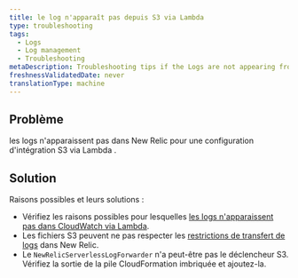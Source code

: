 ```yaml
---
title: le log n'apparaît pas depuis S3 via Lambda
type: troubleshooting
tags:
  - Logs
  - Log management
  - Troubleshooting
metaDescription: Troubleshooting tips if the Logs are not appearing from S3 via Lambda.
freshnessValidatedDate: never
translationType: machine
---
```


## Problème

les logs n&apos;apparaissent pas dans New Relic pour une configuration d&apos;intégration S3 via Lambda .

## Solution

Raisons possibles et leurs solutions :

* Vérifiez les raisons possibles pour lesquelles [les logs n&apos;apparaissent pas dans CloudWatch via Lambda](/docs/logs/troubleshooting/aws-log-integration-issues/logs-not-appearing-from-cloudwatch-lambda).
* Les fichiers S3 peuvent ne pas respecter les [restrictions de transfert de logs](/docs/logs/troubleshooting/aws-log-integration-issues/log-forwarding-restrictions) dans New Relic.
* Le `NewRelicServerlessLogForwarder` n&apos;a peut-être pas le déclencheur S3. Vérifiez la sortie de la pile CloudFormation imbriquée et ajoutez-la.
